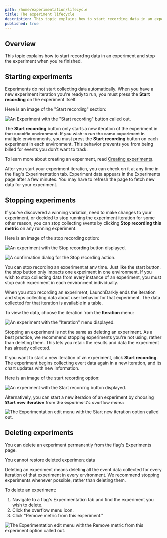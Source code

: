 ```yaml
---
path: /home/experimentation/lifecycle
title: The experiment lifecycle
description: This topic explains how to start recording data in an experiment and stop the experiment when you're finished.
published: true
---
```


## Overview

This topic explains how to start recording data in an experiment and stop the experiment when you're finished.

## Starting experiments

Experiments do not start collecting data automatically. When you have a new experiment iteration you're ready to run, you must press the **Start recording** on the experiment itself.

Here is an image of the "Start recording" section:

![An Experiment with the "Start recording" button called out.](experiment-start-recording-callout.png)

The **Start recording** button only starts a new iteration of the experiment in that specific environment. If you wish to run the same experiment in multiple environments, you must press the **Start recording** button on each experiment in each environment. This behavior prevents you from being billed for events you don't want to track.

To learn more about creating an experiment, read [Creating experiments](/home/experimentation/create).

After you start your experiment iteration, you can check on it at any time in the flag's Experimentation tab. Experiment data appears in the Experiments page after a few minutes. You may have to refresh the page to fetch new data for your experiment.

## Stopping experiments

If you've discovered a winning variation, need to make changes to your experiment, or decided to stop running the experiment iteration for some other reason, you can stop collecting events by clicking **Stop recording this metric** on any running experiment.

Here is an image of the stop recording option:

![An experiment with the Stop recording button displayed.](experiment-stop.png)

![A confirmation dialog for the Stop recording action.](experiment-stop-modal.png)

You can stop recording an experiment at any time. Just like the start button, the stop button only impacts one experiment in one environment. If you wish to stop collecting data from every instance of an experiment, you must stop each experiment in each environment individually.

When you stop recording an experiment, LaunchDarkly ends the iteration and stops collecting data about user behavior for that experiment. The data collected for that iteration is available in a table.

To view the data, choose the iteration from the **Iteration** menu:

![An experiment with the "Iteration" menu displayed.](experiment-iteration.png)

Stopping an experiment is not the same as deleting an experiment. As a best practice, we recommend stopping experiments you're not using, rather than deleting them. This lets you retain the results and data the experiment has already collected.

If you want to start a new iteration of an experiment, click **Start recording**. The experiment begins collecting event data again in a new iteration, and its chart updates with new information.

Here is an image of the start recording option:

![An experiment with the Start recording button displayed.](experiment-start.png)

Alternatively, you can start a new iteration of an experiment by choosing **Start new iteration** from the experiment's overflow menu:

![The Experimentation edit menu with the Start new iteration option called out.](experiment-menu-start-new-callout.png)

## Deleting experiments

You can delete an experiment permanently from the flag's Experiments page.

<Callout intent="warning">
<CalloutTitle>You cannot restore deleted experiment data</CalloutTitle>
<CalloutDescription>

Deleting an experiment means deleting all the event data collected for every iteration of that experiment in every environment. We recommend stopping experiments whenever possible, rather than deleting them.

</CalloutDescription>
</Callout>

To delete an experiment:

1. Navigate to a flag's Experimentation tab and find the experiment you wish to delete.
2. Click the overflow menu icon.
3. Click "Remove metric from this experiment."

![The Experimentation edit menu with the Remove metric from this experiment option called out.](experiment-menu-remove-metric-callout.png)
